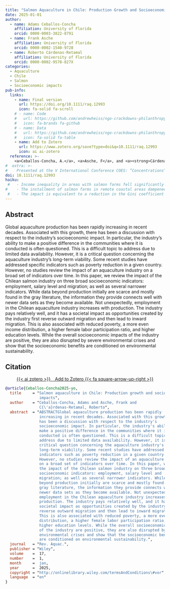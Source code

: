 ```yaml
---
title: "Salmon Aquaculture in Chile: Production Growth and Socioeconomic Impacts"
date: 2025-01-01
author:
  - name: Adams Ceballos-Concha
    affiliation: University of Florida
    orcid: 0000-0003-3822-8791
  - name: Frank Asche
    affiliation: University of Florida
    orcid: 0000-0002-1540-9728
  - name: Roberto Cárdenas-Retamal
    affiliation: University of Florida
    orcid: 0000-0002-9578-827X
categories: 
  - Aquaculture
  - Chile
  - Salmon
  - Socioeconomic impacts
pub-info:
  links:
    - name: Final version
      url: https://doi.org/10.1111/raq.12993
      icon: fa-solid fa-scroll
    # - name: Code
    #   url: https://github.com/andrewheiss/ngo-crackdowns-philanthropy
    #   icon: fa-brands fa-github
    # - name: Data
    #   url: https://github.com/andrewheiss/ngo-crackdowns-philanthropy/tree/master/data
    #   icon: fa-solid fa-table
    - name: Add to Zotero
      url: https://www.zotero.org/save?type=doi&q=10.1111/raq.12993
      icon: ai ai-zotero
  reference: >-
    <a>Ceballos-Concha, A.</a>, <a>Asche, F</a>, and <a><strong>Cárdenas-Retamal, R. </strong></a> . (2025) “Salmon Aquaculture in Chile: Production Growth and Socioeconomic Impacts”. <em>Reviews in Aquaculture</em> 17(1), e12993, doi: <a href="https://doi.org/10.1111/raq.12993"><code>10.1111/raq.12993</code></a>
#  extra: >-
#    Presented at the V International Conference COES: ”Concentrations” in 2018, and in the X Annual Meeting of the Chilean Society of Regional Studies SOCHER in 2018.
doi: 10.1111/raq.12993
haiku: 
 #   - Income inequality in areas with salmon farms fell significantly compared to areas without farms.
#    - The installment of salmon farms in remote coastal areas dampened the general trend of increased income inequality.
 #   - The impact is equivalent to a reduction in the Gini coefficient from 0.479 to 0.464.
---
```


## Abstract

Global aquaculture production has been rapidly increasing in recent decades. Associated with this growth, there has been a discussion with respect to the industry's socioeconomic impact. In particular, the industry's ability to make a positive difference in the communities where it is conducted is often questioned. This is a difficult topic to address due to limited data availability. However, it is a critical question concerning the aquaculture industry's long-term viability. Some recent studies have addressed specific indicators such as poverty reduction in a given country. However, no studies review the impact of an aquaculture industry on a broad set of indicators over time. In this paper, we review the impact of the Chilean salmon industry on three broad socioeconomic indicators: employment, salary level and migration; as well as several narrower indicators. While data beyond production initially are scarce and mostly found in the gray literature, the information they provide connects well with newer data sets as they become available. Not unexpectedly, employment in the Chilean aquaculture industry increases with production. The industry pays relatively well, and it has a societal impact as opportunities created by the industry first reverse outward migration and then lead to inward migration. This is also associated with reduced poverty, a more even income distribution, a higher female labor participation ratio, and higher education levels. While the overall socioeconomic impacts of the industry are positive, they are also disrupted by severe environmental crises and show that the socioeconomic benefits are conditioned on environmental sustainability.


## Citation

<p class="buttons" style="text-align:center;">
<a class="btn btn-danger" target="_blank" href="https://www.zotero.org/save?type=doi&q=10.1177/0899764020971045">{{< ai zotero >}}&emsp;Add to Zotero {{< fa square-arrow-up-right >}}</a>
</p>

```bibtex
@article{Ceballos-Concha2025-yo,
  title     = "Salmon aquaculture in Chile: Production growth and socioeconomic
               impacts",
  author    = "Ceballos-Concha, Adams and Asche, Frank and
               C{\'a}rdenas-Retamal, Roberto",
  abstract  = "ABSTRACTGlobal aquaculture production has been rapidly
               increasing in recent decades. Associated with this growth, there
               has been a discussion with respect to the industry's
               socioeconomic impact. In particular, the industry's ability to
               make a positive difference in the communities where it is
               conducted is often questioned. This is a difficult topic to
               address due to limited data availability. However, it is a
               critical question concerning the aquaculture industry's
               long‐term viability. Some recent studies have addressed specific
               indicators such as poverty reduction in a given country.
               However, no studies review the impact of an aquaculture industry
               on a broad set of indicators over time. In this paper, we review
               the impact of the Chilean salmon industry on three broad
               socioeconomic indicators: employment, salary level and
               migration; as well as several narrower indicators. While data
               beyond production initially are scarce and mostly found in the
               gray literature, the information they provide connects well with
               newer data sets as they become available. Not unexpectedly,
               employment in the Chilean aquaculture industry increases with
               production. The industry pays relatively well, and it has a
               societal impact as opportunities created by the industry first
               reverse outward migration and then lead to inward migration.
               This is also associated with reduced poverty, a more even income
               distribution, a higher female labor participation ratio, and
               higher education levels. While the overall socioeconomic impacts
               of the industry are positive, they are also disrupted by severe
               environmental crises and show that the socioeconomic benefits
               are conditioned on environmental sustainability.",
  journal   = "Rev. Aquac.",
  publisher = "Wiley",
  volume    =  17,
  number    =  1,
  month     =  jan,
  year      =  2025,
  copyright = "http://onlinelibrary.wiley.com/termsAndConditions\#vor",
  language  = "en"
}
```
